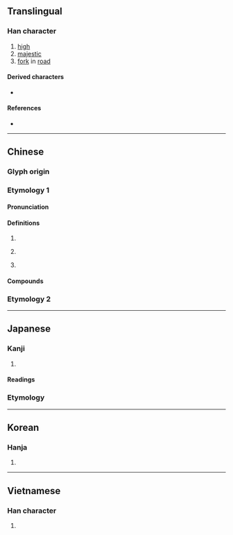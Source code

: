 {{also|歧}}
{{character info}}
==Translingual==

===Han character===
{{Han char|rn=46|rad=山|as=04|sn=7|four=24747|canj=UJE|ids=⿰山支}}

# [[high]]
# [[majestic]]
# [[fork]] in [[road]]

====Derived characters====
* {{l|mul|[[𮩣]]}}

====References====
* {{Han ref|kx=0308.240|dkj=07936|dj=0608.050|hdz=10762.110|uh=5C90|ud=23696|bh=A7C1|bd=42945}}

----

==Chinese==
{{zh-forms}}

===Glyph origin===
{{Han etym}}
{{Han compound|山|支|t1=mountain|c1=s|c2=p|ls=psc}}

===Etymology 1===

====Pronunciation====
{{zh-pron
|m=qí
|c=kei4
|mc=y
|oc=y
|cat=
}}

====Definitions====
{{zh-hanzi}}

# {{zh-used in|岐山}}
# {{n-g|Same as}} {{zh-l|歧}}
# {{surname|zh}}

====Compounds====
{{zh-der|千岐萬轍|岐伯|岐周|岐婆|岐山|岐山縣|岐嶷|岐路:qílù|岐黃|走岐路|路岐|路岐人|岐頭|石岐|卓岐|黃岐}}

===Etymology 2===
{{zh-see|歧|ss}}

----

==Japanese==

===Kanji===
{{ja-kanji|grade=c|rs=山04}}

# {{rfdef|ja|sort=山04}}

====Readings====
{{ja-readings
|goon=ぎ
|kanon=き
|kun=えだみち
}}

===Etymology===
{{ja-kanjitab|ちまた|yomi=k}}
{{ja-see|ちまた}}

----

==Korean==

===Hanja===
{{ko-hanja|기}}

# {{rfdef|ko|sort=山04}}

----

==Vietnamese==

===Han character===
{{vi-readings|readings=kì|rs=山04}}

# {{rfdef|vi|sort=山04}}